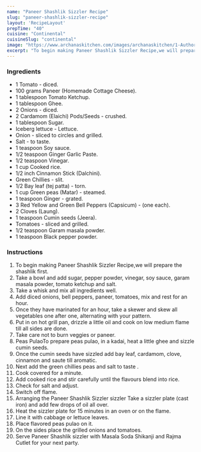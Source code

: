 ---
name: "Paneer Shashlik Sizzler Recipe"
slug: "paneer-shashlik-sizzler-recipe"
layout: 'RecipeLayout'
prepTime: "40"
cuisine: "Continental"
cuisineSlug: "continental"
image: "https://www.archanaskitchen.com/images/archanaskitchen/1-Author/Smitha-Kalluraya/PANEER_SHASHLIK_SIZZLER.jpg"
excerpt: "To begin making Paneer Shashlik Sizzler Recipe,we will prepare the shashlik first"
---

### Ingredients

- 1 Tomato - diced.
- 100 grams Paneer (Homemade Cottage Cheese).
- 1 tablespoon Tomato Ketchup.
- 1 tablespoon Ghee.
- 2 Onions - diced.
- 2 Cardamom (Elaichi) Pods/Seeds - crushed.
- 1 tablespoon Sugar.
- Iceberg lettuce - Lettuce.
- Onion - sliced to circles and grilled.
- Salt - to taste.
- 1 teaspoon Soy sauce.
- 1/2 teaspoon Ginger Garlic Paste.
- 1/2 teaspoon Vinegar.
- 1 cup Cooked rice.
- 1/2 inch Cinnamon Stick (Dalchini).
- Green Chillies - slit.
- 1/2 Bay leaf (tej patta) - torn.
- 1 cup Green peas (Matar) - steamed.
- 1 teaspoon Ginger - grated.
- 3 Red Yellow and Green Bell Peppers (Capsicum) - (one each).
- 2 Cloves (Laung).
- 1 teaspoon Cumin seeds (Jeera).
- Tomatoes - sliced and grilled.
- 1/2 teaspoon Garam masala powder.
- 1 teaspoon Black pepper powder.

### Instructions

1. To begin making Paneer Shashlik Sizzler Recipe,we will prepare the shashlik first.
1. Take a bowl and add sugar, pepper powder, vinegar, soy sauce, garam masala powder, tomato ketchup and salt.
1. Take a whisk and mix all ingredients well.
1. Add diced onions, bell peppers, paneer, tomatoes, mix and rest for an hour.
1. Once they have marinated for an hour, take a skewer and skew all vegetables one after one, alternating with your pattern.
1. Put in on hot grill pan, drizzle a little oil and cook on low medium flame till all sides are done.
1. Take care not to burn veggies or paneer.
1. Peas PulaoTo prepare peas pulao, in a kadai, heat a little ghee and sizzle cumin seeds.
1. Once the cumin seeds have sizzled add bay leaf, cardamom, clove, cinnamon and saute till aromatic.
1. Next add the green chillies peas and salt to taste .
1. Cook covered for a minute.
1. Add cooked rice and stir carefully until the flavours blend into rice.
1. Check for salt and adjust.
1. Switch off flame.
1. Arranging the Paneer Shashlik Sizzler sizzler Take a sizzler plate (cast iron) and add few drops of oil all over.
1. Heat the sizzler plate for 15 minutes in an oven or on the flame.
1. Line it with cabbage or lettuce leaves.
1. Place flavored peas pulao on it.
1. On the sides place the grilled onions and tomatoes.
1. Serve Paneer Shashlik sizzler with Masala Soda Shikanji  and Rajma Cutlet for your next party.
